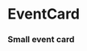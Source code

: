 
<Meta title="EventCard" component={EventCard} />

# EventCard

<Preview>
  <Story name="Large">
    <EventCard
      eventName="Nofas"
      date="2019-08-07"
      attending="17/20"
      imgSrc="https://online.ntnu.no/media/images/responsive/sm/0c6f22e2-ff1f-44df-b40b-41ca8d8e12c8.jpeg"
      isLargeEvent={true}
      category="Kurs"
      eventColor="#127DBD"
    />
  </Story>
</Preview>

### Small event card

<Preview>
  <Story name="Small">
    <EventCard eventName="Bekk" date="2019-08-07" attending="17/20" isLargeEvent={false} />
  </Story>
</Preview>

<Props of={EventCard} />
